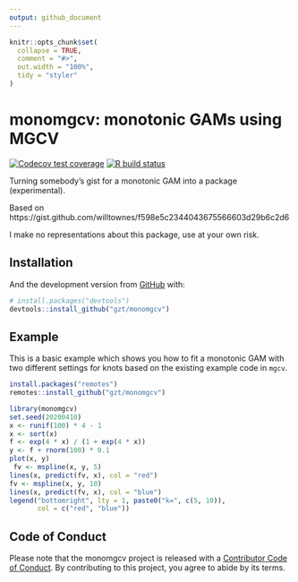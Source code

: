```yaml
---
output: github_document
---
```


<!-- README.md is generated from README.Rmd. Please edit that file -->

```r
knitr::opts_chunk$set(
  collapse = TRUE,
  comment = "#>",
  out.width = "100%",
  tidy = "styler"
)
```
# monomgcv: monotonic GAMs using MGCV

<!-- badges: start -->
[![Codecov test coverage](https://codecov.io/gh/gzt/monomgcv/branch/master/graph/badge.svg)](https://codecov.io/gh/gzt/monomgcv?branch=master)
[![R build status](https://github.com/gzt/monomgcv/workflows/R-CMD-check/badge.svg)](https://github.com/gzt/monomgcv/actions)
<!-- badges: end -->

Turning somebody's gist for a monotonic GAM into a package (experimental).

Based on https://gist.github.com/willtownes/f598e5c2344043675566603d29b6c2d6

I make no representations about this package, use at your own risk.

## Installation

And the development version from [GitHub](https://github.com/) with:

``` r
# install.packages("devtools")
devtools::install_github("gzt/monomgcv")
```

## Example

This is a basic example which shows you how to fit a monotonic GAM with two different 
settings for knots based on the existing example code in `mgcv`.

```r
install.packages("remotes")
remotes::install_github("gzt/monomgcv")
```


```r
library(monomgcv)
set.seed(20200410)
x <- runif(100) * 4 - 1
x <- sort(x)
f <- exp(4 * x) / (1 + exp(4 * x))
y <- f + rnorm(100) * 0.1
plot(x, y)
 fv <- mspline(x, y, 5)
lines(x, predict(fv, x), col = "red")
fv <- mspline(x, y, 10)
lines(x, predict(fv, x), col = "blue")
legend("bottomright", lty = 1, paste0("k=", c(5, 10)),
       col = c("red", "blue"))
```

## Code of Conduct
  
 Please note that the monomgcv project is released with a 
 [Contributor Code of Conduct](https://contributor-covenant.org/version/2/0/CODE_OF_CONDUCT.html). 
 By contributing to this project, you agree to abide by its terms.
